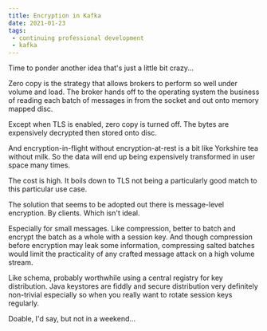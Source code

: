 ```yaml
---
title: Encryption in Kafka
date: 2021-01-23
tags:
 - continuing professional development
 - kafka
---
```



Time to ponder another idea that's just a little bit crazy...

Zero copy is the strategy that allows <Kafka/> brokers to perform so well under volume and load. The broker hands
off to the operating system the business of reading each batch of messages in from the socket and out onto memory
mapped disc.

Except when TLS is enabled, zero copy is turned off. The bytes are expensively decrypted then stored onto disc.

And encryption-in-flight without encryption-at-rest is a bit like Yorkshire tea without milk. So the data will
end up being expensively transformed in user space many times.

The cost is high. It boils down to TLS not being a particularly good match to this particular use case.

The solution that seems to be adopted out there is message-level encryption. By clients. Which isn't ideal.

Especially for small messages. Like compression, better to batch and encrypt the batch as a whole with a session key.
And though compression before encryption may leak some information, compressing salted batches would limit the
practicality of any crafted message attack on a high volume stream.

Like schema, probably worthwhile using a central registry for key distribution. Java keystores are fiddly and
secure distribution very definitely non-trivial especially so when you really want to rotate session keys regularly.

Doable, I'd say, but not in a weekend...